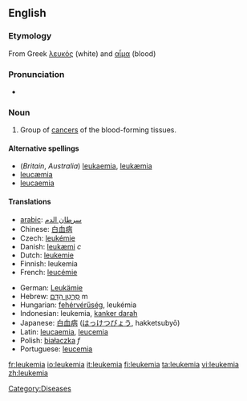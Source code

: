 ==English==

===Etymology===
From Greek [[λευκός]] (white) and [[αἷμα]] (blood)

===Pronunciation===
*{{IPA|/luˈkimiə/}}

===Noun===
{{en-noun|-}}

# {{cattag|US|oncology}} Group of [[cancer]]s of the blood-forming tissues.

====Alternative spellings====
*(''Britain'', ''Australia'') [[leukaemia]], [[leukæmia]]
* [[leucæmia]]
* [[leucaemia]]

====Translations====
{{trans-top}}
*[[arabic]]:  [[سرطان الدم]]
*Chinese: [[白血病]]
*Czech: [[leukémie]]
*Danish: [[leukæmi]] ''c''
*Dutch: [[leukemie]]
*Finnish: leukemia
*French: [[leucémie]]
{{trans-mid}}
*German: [[Leukämie]]
*Hebrew: [[סרטן הדם|סַרְטַן הַדָּם]] m
*Hungarian: [[fehérvérűség]], leukémia
*Indonesian: leukemia, [[kanker darah]]
*Japanese: [[白血病]] ([[はっけつびょう]], hakketsubyō)
*Latin: [[leucaemia]], [[leucemia]]
*Polish: [[białaczka]] ''f''
*Portuguese: [[leucemia]]
{{trans-bottom}}

[[Category:Diseases]]

[[fr:leukemia]]
[[io:leukemia]]
[[it:leukemia]]
[[fi:leukemia]]
[[ta:leukemia]]
[[vi:leukemia]]
[[zh:leukemia]]